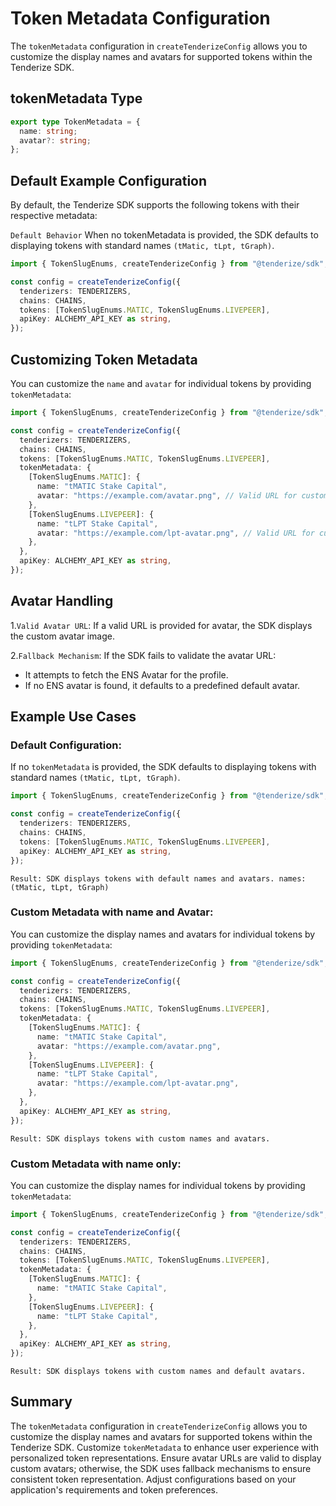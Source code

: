 # Token Metadata Configuration

The `tokenMetadata` configuration in `createTenderizeConfig` allows you to customize the display
names and avatars for supported tokens within the Tenderize SDK.

## tokenMetadata Type

```typescript filename="TokenMetadataType"  copy
export type TokenMetadata = {
  name: string;
  avatar?: string;
};
```

## Default Example Configuration

By default, the Tenderize SDK supports the following tokens with their respective metadata:

`Default Behavior`
When no tokenMetadata is provided, the SDK defaults to displaying tokens with standard names `(tMatic, tLpt, tGraph)`.

```typescript filename="DefaultMetadata"  copy
import { TokenSlugEnums, createTenderizeConfig } from "@tenderize/sdk";

const config = createTenderizeConfig({
  tenderizers: TENDERIZERS,
  chains: CHAINS,
  tokens: [TokenSlugEnums.MATIC, TokenSlugEnums.LIVEPEER],
  apiKey: ALCHEMY_API_KEY as string,
});
```

## Customizing Token Metadata

You can customize the `name` and `avatar` for individual tokens by providing `tokenMetadata`:

```typescript filename="CustomMetadata"  copy
import { TokenSlugEnums, createTenderizeConfig } from "@tenderize/sdk";

const config = createTenderizeConfig({
  tenderizers: TENDERIZERS,
  chains: CHAINS,
  tokens: [TokenSlugEnums.MATIC, TokenSlugEnums.LIVEPEER],
  tokenMetadata: {
    [TokenSlugEnums.MATIC]: {
      name: "tMATIC Stake Capital",
      avatar: "https://example.com/avatar.png", // Valid URL for custom avatar
    },
    [TokenSlugEnums.LIVEPEER]: {
      name: "tLPT Stake Capital",
      avatar: "https://example.com/lpt-avatar.png", // Valid URL for custom avatar
    },
  },
  apiKey: ALCHEMY_API_KEY as string,
});
```

## Avatar Handling

1.`Valid Avatar URL`: If a valid URL is provided for avatar, the SDK displays the custom avatar image.

2.`Fallback Mechanism`: If the SDK fails to validate the avatar URL:

- It attempts to fetch the ENS Avatar for the profile.
- If no ENS avatar is found, it defaults to a predefined default avatar.

## Example Use Cases

### Default Configuration:

If no `tokenMetadata` is provided, the SDK defaults to displaying tokens with standard names `(tMatic, tLpt, tGraph)`.

```typescript filename="DefaultMetadata"  copy
import { TokenSlugEnums, createTenderizeConfig } from "@tenderize/sdk";

const config = createTenderizeConfig({
  tenderizers: TENDERIZERS,
  chains: CHAINS,
  tokens: [TokenSlugEnums.MATIC, TokenSlugEnums.LIVEPEER],
  apiKey: ALCHEMY_API_KEY as string,
});
```

`Result: SDK displays tokens with default names and avatars. names:(tMatic, tLpt, tGraph)`

### Custom Metadata with name and Avatar:

You can customize the display names and avatars for individual tokens by providing `tokenMetadata`:

```typescript filename="CustomMetadata"  copy
import { TokenSlugEnums, createTenderizeConfig } from "@tenderize/sdk";

const config = createTenderizeConfig({
  tenderizers: TENDERIZERS,
  chains: CHAINS,
  tokens: [TokenSlugEnums.MATIC, TokenSlugEnums.LIVEPEER],
  tokenMetadata: {
    [TokenSlugEnums.MATIC]: {
      name: "tMATIC Stake Capital",
      avatar: "https://example.com/avatar.png",
    },
    [TokenSlugEnums.LIVEPEER]: {
      name: "tLPT Stake Capital",
      avatar: "https://example.com/lpt-avatar.png",
    },
  },
  apiKey: ALCHEMY_API_KEY as string,
});
```

`Result: SDK displays tokens with custom names and avatars.`

### Custom Metadata with name only:

You can customize the display names for individual tokens by providing `tokenMetadata`:

```typescript filename="CustomMetadataName"  copy
import { TokenSlugEnums, createTenderizeConfig } from "@tenderize/sdk";

const config = createTenderizeConfig({
  tenderizers: TENDERIZERS,
  chains: CHAINS,
  tokens: [TokenSlugEnums.MATIC, TokenSlugEnums.LIVEPEER],
  tokenMetadata: {
    [TokenSlugEnums.MATIC]: {
      name: "tMATIC Stake Capital",
    },
    [TokenSlugEnums.LIVEPEER]: {
      name: "tLPT Stake Capital",
    },
  },
  apiKey: ALCHEMY_API_KEY as string,
});
```

`Result: SDK displays tokens with custom names and default avatars.`

## Summary

The `tokenMetadata` configuration in `createTenderizeConfig` allows you
to customize the display names and avatars for supported tokens within the Tenderize SDK.
Customize `tokenMetadata` to enhance user experience with personalized token representations.
Ensure avatar URLs are valid to display custom avatars; otherwise,
the SDK uses fallback mechanisms to ensure consistent token representation.
Adjust configurations based on your application's requirements and token preferences.
